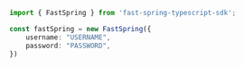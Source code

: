 ```typescript index.ts
import { FastSpring } from 'fast-spring-typescript-sdk';

const fastSpring = new FastSpring({
    username: "USERNAME",
    password: "PASSWORD",
})
```